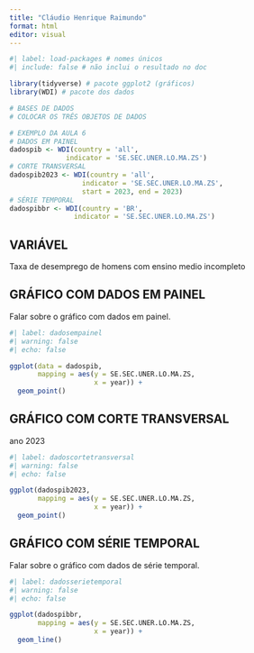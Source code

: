---
title: "Cláudio Henrique Raimundo"
format: html
editor: visual
---

```{r}
#| label: load-packages # nomes únicos
#| include: false # não inclui o resultado no doc

library(tidyverse) # pacote ggplot2 (gráficos)
library(WDI) # pacote dos dados

# BASES DE DADOS
# COLOCAR OS TRÊS OBJETOS DE DADOS

# EXEMPLO DA AULA 6
# DADOS EM PAINEL
dadospib <- WDI(country = 'all',
              indicator = 'SE.SEC.UNER.LO.MA.ZS')
# CORTE TRANSVERSAL
dadospib2023 <- WDI(country = 'all',
                  indicator = 'SE.SEC.UNER.LO.MA.ZS',
                  start = 2023, end = 2023)
# SÉRIE TEMPORAL
dadospibbr <- WDI(country = 'BR',
                indicator = 'SE.SEC.UNER.LO.MA.ZS')
```

## VARIÁVEL

Taxa de desemprego de homens com ensino medio incompleto

## GRÁFICO COM DADOS EM PAINEL

Falar sobre o gráfico com dados em painel.

```{r}
#| label: dadosempainel
#| warning: false
#| echo: false

ggplot(data = dadospib,
       mapping = aes(y = SE.SEC.UNER.LO.MA.ZS,
                     x = year)) +
  geom_point()
```

## GRÁFICO COM CORTE TRANSVERSAL

ano 2023

```{r}
#| label: dadoscortetransversal
#| warning: false 
#| echo: false  

ggplot(dadospib2023,
       mapping = aes(y = SE.SEC.UNER.LO.MA.ZS,
                     x = year)) +
  geom_point()
```

## GRÁFICO COM SÉRIE TEMPORAL

Falar sobre o gráfico com dados de série temporal.

```{r}
#| label: dadosserietemporal
#| warning: false 
#| echo: false

ggplot(dadospibbr,
       mapping = aes(y = SE.SEC.UNER.LO.MA.ZS,
                     x = year)) +
  geom_line()
```
